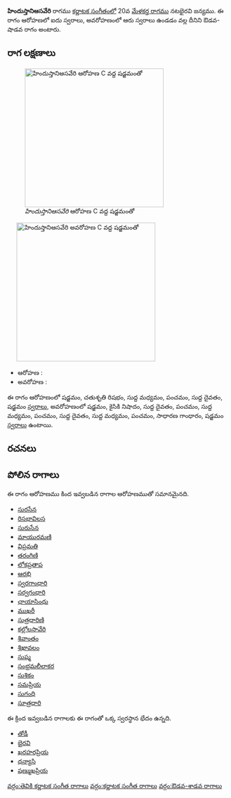 {{Infobox ragam
	| name          	=  హిందుస్తానిఆసవేరి
	| synonym	    	= 
	| mela          	= 
	| chakra        	= 
	| janaka        	= 
	| type          	= ఔడవ-శాడవ
	| arohanam      	= {{svaraC|S|R2|M1|P|D1|S'}} 
	| avarohanam    	= {{svaraC|S'|N2|D1|P|M1|P|D1|M1|P|G2|S}}
	| jeeva         	=
	| chhaya        	=
	| nyasa         	=
	| vishesha      	= 
	| equivalent  		= 
}}
{{కర్ణాటక సంగీత రాగాలు}}
''' హిందుస్తానిఆసవేరి''' రాగము [[కర్ణాటక సంగీతం]]లో 20వ [[మేళకర్త రాగము]] నటభైరవి జన్యము.  ఈ రాగం ఆరోహణలో ఐదు స్వరాలు, అవరోహణంలో ఆరు స్వరాలు ఉండడం వల్ల దీనిని ఔడవ-షాడవ రాగం అంటారు.


==రాగ లక్షణాలు==
[[Image:hindustaniasaveri_ar_kb2wiki.png|thumb|right|316px|'' హిందుస్తానిఆసవేరి'' ఆరోహణ C వద్ద షడ్జమంతో]]
	[[Image:hindustaniasaveri_av_kb2wiki.png|thumb|right|316px|'' హిందుస్తానిఆసవేరి'' అవరోహణ C వద్ద షడ్జమంతో]]

* ఆరోహణ : {{svaraC|S|R2|M1|P|D1|S'}} 
* అవరోహణ : {{svaraC|S'|N2|D1|P|M1|P|D1|M1|P|G2|S}}

ఈ రాగం ఆరోహణంలో షడ్జమం, చతుశృతి రిషభం, సుద్ద మధ్యమం, పంచమం, సుద్ద దైవతం, షడ్జమం [[స్వరాలు]], అవరోహణంలో షడ్జమం, కైసికి నిషాదం, సుద్ద దైవతం, పంచమం, సుద్ద మధ్యమం, పంచమం, సుద్ద దైవతం, సుద్ద మధ్యమం, పంచమం, సాధారణ  గాంధారం, షడ్జమం [[స్వరాలు]] ఉంటాయి.

==రచనలు==



==పోలిన రాగాలు==
ఈ రాగం ఆరోహణము కింద ఇవ్వబడిన రాగాల ఆరోహణముతో సమానమైనది.
* [[సురసేన]]
* [[రిసభావిలస]]
* [[సురుసేన]]
* [[మాయురమణి]]
* [[విప్రమతి]]
* [[తరంగిణి]]
* [[లోకప్రతాప]]
* [[ఆరభి]]
* [[స్వరగాంధారి]]
* [[సర్వగంధారి]]
* [[ఛాయాసింధు]]
* [[ముఖరీ]]
* [[సుత్రధారిణి]]
* [[కల్లోలసావేరి]]
* [[శివాంతం]]
* [[శిఖావలం]]
* [[సుష్మ]]
* [[సంభ్రమలీలాకర]]
* [[సుశికం]]
* [[సమప్రియ]]
* [[సుగంధి]]
* [[సూత్రధారి]]

ఈ క్రింద ఇవ్వబడిన రాగాలకు ఈ రాగంతో ఒక్క స్వరస్థాన భేదం ఉన్నది.
* [[తోడీ]]
* [[భైరవి]]
* [[ఖరహరప్రియ]]
* [[ధన్యాసి]]
* [[షణ్ముఖప్రియ]]



[[వర్గం:తెవికి కర్ణాటక సంగీత రాగాలు]]
[[వర్గం:కర్ణాటక సంగీత రాగాలు]]
[[వర్గం:ఔడవ-శాడవ రాగాలు]]